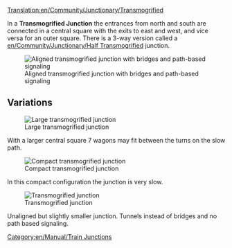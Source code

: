 [[Translation:en/Community/Junctionary/Transmogrified]]

{{en/Community/Junctionary/Junctionsmenu}}
In a '''Transmogrified Junction''' the entrances from north and south are connected in a central square with the exits to east and west, and vice versa for an outer square. There is a 3-way version called a [[en/Community/Junctionary/Half Transmogrified]] junction.

[[File:en/Community/Junctionary/Transmogrified.aligned.png|frame|none|Aligned transmogrified junction with bridges and path-based signaling]]

{{en/Community/Junctionary/Junction Criteria|Moderate|2|0|1|5|0|1|0|1|0|0|0||Broken down trains only affect the one track.|

* Maximum signal distance: 6
* Minimum tiles between double bend: 5 (diagonal)
* Area: 12 x 12 (50 extra square tiles)

}}

==Variations==

[[File:en/Community/Junctionary/Ttd.transmogrified.large.png|frame|none|Large transmogrified junction]]

With a larger central square 7 wagons may fit between the turns on the slow path.

[[File:en/Community/Junctionary/Ttd.transmogrified.compact.png|frame|none|Compact transmogrified junction]]

In this compact configuration the junction is very slow.

[[File:en/Community/Junctionary/Ttd.transmogrified.deblock.png|frame|none|Transmogrified junction]]

Unaligned but slightly smaller junction. Tunnels instead of bridges and no path based signaling.

[[Category:en/Manual/Train Junctions]]